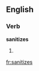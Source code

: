 
==English==

===Verb===
'''sanitizes'''

# {{third-person singular of|[[sanitize]]}}

[[fr:sanitizes]]